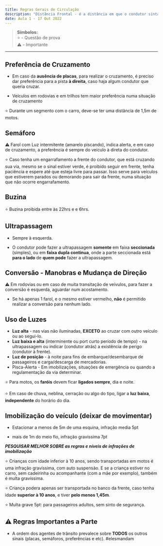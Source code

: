 ```yaml
---
title: Regras Gerais de Circulação
description: "Distância Frontal - é a distância em que o condutor sinta-se seguro, de forma que possa deter seu veículo se preciso for."
date: Aula 1 - 17 Out 2022
---
```



> **Símbolos:** <br/> ⭐ - Questão de prova <br/> ⚠️ - Importante

---

## Preferência de Cruzamento

- Em caso da **ausência de placas**, para realizar o cruzamento, é preciso dar preferência para a pista **à direita**, caso haja algum condutor que queria cruzar.

- Veículos em rodovias e em trilhos tem maior preferência numa situação de cruzamento

⭐ Durante um segmento com o carro, deve-se ter uma distância de 1,5m de motos.


## Semáforo

⚠️ Farol com Luz intermitente (amarelo piscando), indica alerta, e em caso de cruzamento, a preferência é sempre do veículo à direta do condutor.

⭐ Caso tenha um engarrafamento a frente do condutor, que está cruzando sua via, mesmo se o sinal estiver verde, é proibido seguir em frente, tenha paciência e espere até que esteja livre para passar. Isso serve para veículos que estiverem parados ou demorando para sair da frente, numa situação que não ocorre engarrafamento.


## Buzina

⭐ Buzina proibida entre às 22hrs e e 6hrs.


## Ultrapassagem

- Sempre à esquerda.

- O condutor pode fazer a ultrapassagem **somente** em faixa **seccionada** (simples), ou em **faixa dupla contínua**, onde a parte seccionada está **para o lado** de **quem pode** fazer a ultrapassagem.


## Conversão - Manobras e Mudança de Direção

⚠️ Em rodovias ou em caso de muita transitação de veívulos, para fazer a conversão è esquerda, aguardar num acostamento.

- Se há apenas 1 farol, e o mesmo estiver vermelho, **não** é permitido realizar a conversão para nenhum lado.


## Uso de Luzes

- **Luz alta** - nas vias não iluminadas, **EXCETO** ao cruzar com outro veículo ou ao segui-lo.
- **Luz baixa e alta** (interminente ou port curto período de tempo) - na ultrapassagem ou indicar (condutor atrás) a existência de perigo (condutor à frente).
- **Luz de posição** - à noite para fins de embarque/desembarque de passageiros e carga/descarga de mercadorias.
- Pisca-Alerta - Em imobilizações, situações de emergência ou quando a regulamentação da via determinar.

⭐ Para motos, os **faróis** devem ficar **ligados sempre**, dia e noite.

⭐ Em caso de chuva, neblina, cerração ou algo do tipo, ligar a **luz baixa**, **independente** do horário do dia.


## Imobilização do veículo (deixar de movimentar)

- Estacionar a menos de 5m de uma esquina, infração media 5pt

- mais de 1m do meio fio, infração gravíssima 7pt

***PESQUISAR MELHOR SOBRE as regras e níveis de infrações de imobilização***


⭐ Crianças com idade inferior à 10 anos, sendo transportadas em motos é uma infração gravíssima, com auto suspensão. E se a criança estiver no carro, sem cadeirinha ou acompanhante (com a mãe por exemplo), também é multa gravíssima.

⭐ Criança podera apenas ser transportada no banco da frente, caso tenha idade **superior à 10 anos**, e tiver **pelo menos 1,45m**.

⭐ Multa grave 5pt: para passageiros adultos, sem sinto de segurança.


## ⚠️ Regras Importantes a Parte

- A ordem dos agentes de trânsito prevalece sobre **TODOS** os outros sinais (placas, semáforos, preferências e etc). #elesmandam






